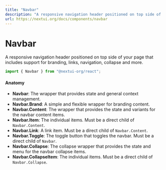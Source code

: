 ```yaml
---
title: "Navbar"
description: "A responsive navigation header positioned on top side of your page that includes support for branding, links, navigation, collapse and more."
url: https://nextui.org/docs/components/navbar
---
```


# Navbar

A responsive navigation header positioned on top side of your page that includes support for branding, links, navigation, collapse and more.

```jsx
import { Navbar } from "@nextui-org/react";
```

<CarbonAd />

<Spacer y={2} />


#### Anatomy

- **Navbar**: The wrapper that provides state and general context management.
- **Navbar.Brand**: A simple and flexible wrapper for branding content.
- **Navbar.Content**: The wrapper that provides the state and variants for the navbar content items.
- **Navbar.Item**: The individual items. Must be a direct child of `Navbar.Content`.
- **Navbar.Link**: A link item. Must be a direct child of `Navbar.Content`.
- **Navbar.Toggle**: The toggle button that toggles the navbar. Must be a direct child of `Navbar`.
- **Navbar.Collapse**: The collapse wrapper that provides the state and menu for the navbar collapse items.
- **Navbar.CollapseItem**: The individual items. Must be a direct child of `Navbar.Collapse`.


<Spacer y={2} />

<Playground
  asIframe
  title="Variants"
  desc="Navbar can be styled with different variants. The default variant is `static`, but you can also use `floating` and `sticky`."
  iframeSrc="/examples/navbar/variants"
  highlightedLines="16"
  files={navbarContent.variants}
/>

<Playground
  asIframe
  title="Active Item Variants"
  previewHeight="600px"
  iframeSrc="/examples/navbar/active-item-variants"
  desc="The navbar content active items can be styled with different variants. You can apply the `variant` and `activeColor` either to the `Navbar.Content` or `Navbar.Item`."
  highlightedLines="34"
  files={navbarContent.activeItemVariants}
/>


<Playground
  asIframe
  title="Bordered"
  iframeSrc="/examples/navbar/bordered"
  desc="You can add a border to the navbar with the `isBordered` prop."
  highlightedLines="8"
  files={navbarContent.bordered}
/>

<Playground
  asIframe
  title="Compact"
  iframeSrc="/examples/navbar/compact"
  desc="Badge with default styles, used in standalone when `content` prop is empty."
  files={navbarContent.variants}
/>

<Playground
  asIframe
  title="Hide on scroll"
  iframeSrc="/examples/navbar/hide-on-scroll"
  desc="Badge with default styles, used in standalone when `content` prop is empty."
  files={navbarContent.variants}
/>

<Playground
  asIframe
  title="Cursor Highlight"
  iframeSrc="/examples/navbar/cursor-highlight"
  desc="Badge with default styles, used in standalone when `content` prop is empty."
  files={navbarContent.variants}
/>

<Playground
  asIframe
  title="With Toggle Button"
  previewHeight="600px"
  iframeSrc="/examples/navbar/with-toggle-button"
  desc="Badge with default styles, used in standalone when `content` prop is empty."
  files={navbarContent.variants}
/>

<Playground
  asIframe
  title="With Dropdown Menu"
  previewHeight="600px"
  iframeSrc="/examples/navbar/with-dropdown-menu"
  desc="Badge with default styles, used in standalone when `content` prop is empty."
  files={navbarContent.variants}
/>

<Playground
  asIframe
  title="With Avatar User"
  previewHeight="600px"
  iframeSrc="/examples/navbar/with-avatar-user"
  desc="Badge with default styles, used in standalone when `content` prop is empty."
  files={navbarContent.variants}
/>
